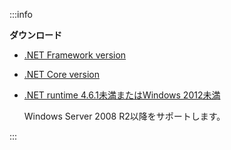 :::info

**ダウンロード**

- [.NET Framework version](https://repo.whatap.io/windows/whatap_dotnet.exe)

- [.NET Core version](https://repo.whatap.io/windows/whatap_dotnet_core.exe)

- [.NET runtime 4.6.1未満またはWindows 2012未満](https://repo.whatap.io/windows/whatap_dotnet_450.exe)

  Windows Server 2008 R2以降をサポートします。

:::
